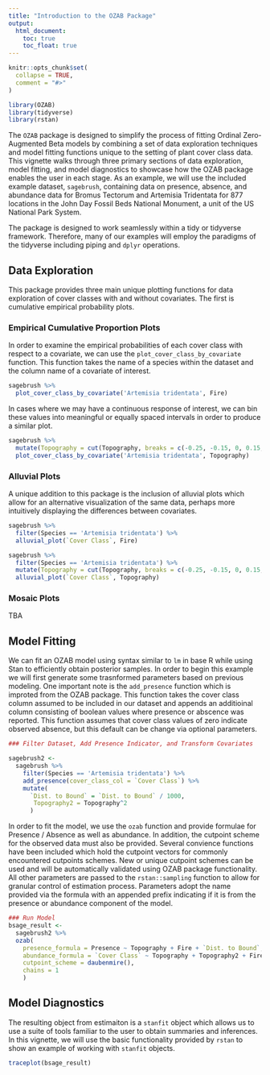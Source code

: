 ```yaml
---
title: "Introduction to the OZAB Package"
output: 
  html_document:
    toc: true
    toc_float: true
---
```


```r
knitr::opts_chunk$set(
  collapse = TRUE,
  comment = "#>"
)

library(OZAB)
library(tidyverse)
library(rstan)
```

The `OZAB` package is designed to simplify the process of fitting Ordinal Zero-Augmented Beta models by combining a set of data exploration techniques and model fitting functions unique to the setting of plant cover class data. This vignette walks through three primary sections of data exploration, model fitting, and model diagnostics to showcase how the OZAB package enables the user in each stage. As an example, we will use the included example dataset, `sagebrush`, containing data on presence, absence, and abundance data for Bromus Tectorum and Artemisia Tridentata for 877 locations in the John Day Fossil Beds National Monument, a unit of the US National Park System. 

The package is designed to work seamlessly within a tidy or tidyverse framework. Therefore, many of our examples will employ the paradigms of the tidyverse including piping and `dplyr` operations.

## Data Exploration

This package provides three main unique plotting functions for data exploration of cover classes with and without covariates. The first is cumulative empirical probability plots.

### Empirical Cumulative Proportion Plots

In order to examine the empirical probabilities of each cover class with respect to a covariate, we can use the `plot_cover_class_by_covariate` function. This function takes the name of a species within the dataset and the column name of a covariate of interest. 

```r
sagebrush %>%
  plot_cover_class_by_covariate('Artemisia tridentata', Fire)
```

In cases where we may have a continuous response of interest, we can bin these values into meaningful or equally spaced intervals in order to produce a similar plot.

```r
sagebrush %>%
  mutate(Topography = cut(Topography, breaks = c(-0.25, -0.15, 0, 0.15, 0.25))) %>%
  plot_cover_class_by_covariate('Artemisia tridentata', Topography)
```

### Alluvial Plots

A unique addition to this package is the inclusion of alluvial plots which allow for an alternative visualization of the same data, perhaps more intuitively displaying the differences between covariates.

```r
sagebrush %>%
  filter(Species == 'Artemisia tridentata') %>%
  alluvial_plot(`Cover Class`, Fire)
```

```r
sagebrush %>%
  filter(Species == 'Artemisia tridentata') %>%
  mutate(Topography = cut(Topography, breaks = c(-0.25, -0.15, 0, 0.15, 0.25))) %>%
  alluvial_plot(`Cover Class`, Topography)
```

### Mosaic Plots

TBA

## Model Fitting

We can fit an OZAB model using syntax similar to `lm` in base R while using Stan to efficiently obtain posterior samples. In order to begin this example we will first generate some trasnformed parameters based on previous modeling. One important note is the `add_presence` function which is improted from the OZAB package. This function takes the cover class column assumed to be included in our dataset and appends an additioinal column consisting of boolean values where presence or abscence was reported. This function assumes that cover class values of zero indicate observed absence, but this default can be change via optional parameters. 

```r
### Filter Dataset, Add Presence Indicator, and Transform Covariates

sagebrush2 <-
  sagebrush %>%
    filter(Species == 'Artemisia tridentata') %>%
    add_presence(cover_class_col = `Cover Class`) %>%
    mutate(
      `Dist. to Bound` = `Dist. to Bound` / 1000,
       Topography2 = Topography^2
      )
```

In order to fit the model, we use the `ozab` function and provide formulae for Presence / Absence as well as abundance. In addition, the cutpoint scheme for the observed data must also be provided. Several convience functions have been included which hold the cutpoint vectors for commonly encountered cutpoints schemes. New or unique cutpoint schemes can be used and will be automatically validated using OZAB package functionality. All other parameters are passed to the `rstan::sampling` function to allow for granular control of estimation process. Parameters adopt the name provided via the formula with an appended prefix indicating if it is from the presence or abundance component of the model.

```r
### Run Model
bsage_result <-
  sagebrush2 %>%
  ozab(
    presence_formula = Presence ~ Topography + Fire + `Dist. to Bound`,
    abundance_formula = `Cover Class` ~ Topography + Topography2 + Fire,
    cutpoint_scheme = daubenmire(),
    chains = 1
    )
```

## Model Diagnostics

The resulting object from estimaiton is a `stanfit` object which allows us to use a suite of tools familiar to the user to obtain summaries and inferences. In this vignette, we will use the basic functionality provided by `rstan` to show an example of working with `stanfit` objects.

```r
traceplot(bsage_result)
```
